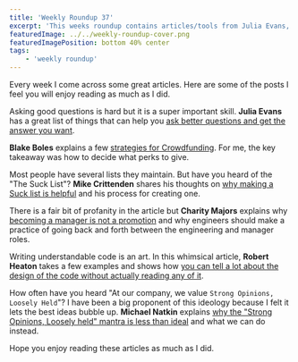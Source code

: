 ```yaml
---
title: 'Weekly Roundup 37'
excerpt: 'This weeks roundup contains articles/tools from Julia Evans, Blake Boles, Mike Crittenden, Charity Majors, Robert Heaton and Michael Natkin'
featuredImage: ../../weekly-roundup-cover.png
featuredImagePosition: bottom 40% center
tags:
    - 'weekly roundup'
---
```


Every week I come across some great articles. Here are some of the posts I feel you will enjoy reading as much as I did.

Asking good questions is hard but it is a super important skill. **Julia Evans** has a great list of things that can help you [ask better questions and get the answer you want](https://jvns.ca/blog/good-questions/).

**Blake Boles** explains a few [strategies for Crowdfunding](https://www.blakeboles.com/2012/05/dreamfunding/). For me, the key takeaway was how to decide what perks to give.

Most people have several lists they maintain. But have you heard of the "The Suck List"? **Mike Crittenden** shares his thoughts on [why making a Suck list is helpful](https://critter.blog/2018/06/11/the-power-of-the-suck-list/) and his process for creating one.

There is a fair bit of profanity in the article but **Charity Majors** explains why [becoming a manager is not a promotion](https://charity.wtf/2017/05/11/the-engineer-manager-pendulum/) and why engineers should make a practice of going back and forth between the engineering and manager roles.

Writing understandable code is an art. In this whimsical article, **Robert Heaton** takes a few examples and shows how [you can tell a lot about the design of the code without actually reading any of it](https://robertheaton.com/2014/06/20/code-review-without-your-eyes/).

How often have you heard "At our company, we value `Strong Opinions, Loosely Held`"? I have been a big proponent of this ideology because I felt it lets the best ideas bubble up. **Michael Natkin** explains [why the "Strong Opinions, Loosely held" mantra is less than ideal](https://blog.glowforge.com/strong-opinions-loosely-held-might-be-the-worst-idea-in-tech/) and what we can do instead.

Hope you enjoy reading these articles as much as I did.
